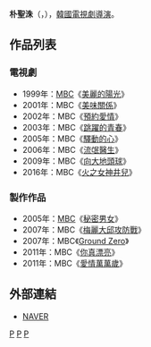 {{藝人
| 姓名     = 朴聖洙
| 類型     = 導演
| 圖片     = 
| 圖片尺寸 = 
| 圖片簡介 = 
| 原名     =  
| 外文名   = 박성수 
| 外文     = ko
| 羅馬拼音 = Park Sung Soo
| 英文名   = 
| 綽號     = 
| 其他藝名 = 
| 國籍     = {{ROK}}
| 民族     = 
| 籍貫     = 
| 出生日期 = {{birth year and age|1960}}
| 出生地點 = 
| 職業     = [[導演|導演]]
| 語言     = [[韓語|韓語]]
| 教育程度 = 
| 配偶     = 
| 出身地   = 
| 出道作   = 
| 出道日期 = 1995年
| 代表作   = 
| 活躍年代 = 
| 經紀公司 = [[文化廣播_(韓國)|MBC]]
}}

'''朴聖洙'''（{{lang-ko|'''박성수'''}}，{{bd|1960年|||catIdx=Han, Hee}}），[[韓國|韓國]][[電視劇|電視劇]][[導演|導演]]。

== 作品列表 ==
=== 電視劇 ===
*1999年：[[文化廣播_(韓國)|MBC]]《[[美麗的陽光|美麗的陽光]]》
*2001年：MBC《[[美味關係_(韓國電視劇)|美味關係]]》
*2002年：MBC《[[預約愛情_(電視劇)|預約愛情]]》
*2003年：MBC《[[跳躍的青春|跳躍的青春]]》
*2005年：MBC《[[驛動的心|驛動的心]]》
*2006年：MBC《[[流氓醫生_(韓國電視劇)|流氓醫生]]》
*2009年：MBC《[[向大地頭球|向大地頭球]]》
*2016年：MBC《[[火之女神井兒|火之女神井兒]]》

===製作作品 ===
*2005年：[[文化廣播_(韓國)|MBC]]《[[秘密男女|秘密男女]]》
*2007年：MBC《[[梅麗大邱攻防戰|梅麗大邱攻防戰]]》
*2007年：MBC《[[Ground_Zero|Ground Zero]]》
*2011年：MBC《[[你真漂亮|你真漂亮]]》
*2011年：MBC《[[愛情萬萬歲_(韓國電視劇)|愛情萬萬歲]]》

== 外部連結 ==
*[http://csearch.naver.com/content/eprender.nhn?where=m&key=PeopleMobileDetailEndPage&pkid=1&q=%EB%B0%95%EC%84%B1%EC%88%98&os=104561&ro= NAVER]{{ko}}

[[Category:韓國導演|P]]
[[Category:韓國電視劇導演|P]]
[[Category:朴姓|P]]